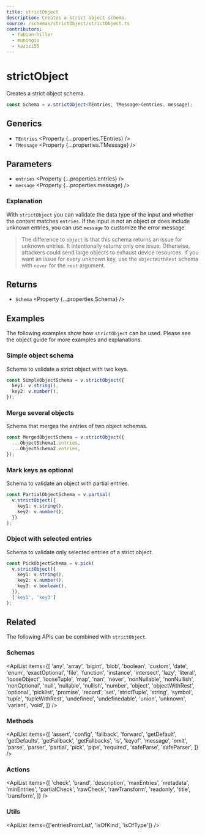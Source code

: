 ```yaml
---
title: strictObject
description: Creates a strict object schema.
source: /schemas/strictObject/strictObject.ts
contributors:
  - fabian-hiller
  - muningis
  - kazizi55
---
```



# strictObject

Creates a strict object schema.

```ts
const Schema = v.strictObject<TEntries, TMessage>(entries, message);
```

## Generics

- `TEntries` <Property {...properties.TEntries} />
- `TMessage` <Property {...properties.TMessage} />

## Parameters

- `entries` <Property {...properties.entries} />
- `message` <Property {...properties.message} />

### Explanation

With `strictObject` you can validate the data type of the input and whether the content matches `entries`. If the input is not an object or does include unknown entries, you can use `message` to customize the error message.

> The difference to <Link href="../object/">`object`</Link> is that this schema returns an issue for unknown entries. It intentionally returns only one issue. Otherwise, attackers could send large objects to exhaust device resources. If you want an issue for every unknown key, use the <Link href="../objectWithRest/">`objectWithRest`</Link> schema with <Link href="../never/">`never`</Link> for the `rest` argument.

## Returns

- `Schema` <Property {...properties.Schema} />

## Examples

The following examples show how `strictObject` can be used. Please see the <Link href="/guides/objects/">object guide</Link> for more examples and explanations.

### Simple object schema

Schema to validate a strict object with two keys.

```ts
const SimpleObjectSchema = v.strictObject({
  key1: v.string(),
  key2: v.number(),
});
```

### Merge several objects

Schema that merges the entries of two object schemas.

```ts
const MergedObjectSchema = v.strictObject({
  ...ObjectSchema1.entries,
  ...ObjectSchema2.entries,
});
```

### Mark keys as optional

Schema to validate an object with partial entries.

```ts
const PartialObjectSchema = v.partial(
  v.strictObject({
    key1: v.string(),
    key2: v.number(),
  })
);
```

### Object with selected entries

Schema to validate only selected entries of a strict object.

```ts
const PickObjectSchema = v.pick(
  v.strictObject({
    key1: v.string(),
    key2: v.number(),
    key3: v.boolean(),
  }),
  ['key1', 'key3']
);
```

## Related

The following APIs can be combined with `strictObject`.

### Schemas

<ApiList
  items={[
    'any',
    'array',
    'bigint',
    'blob',
    'boolean',
    'custom',
    'date',
    'enum',
    'exactOptional',
    'file',
    'function',
    'instance',
    'intersect',
    'lazy',
    'literal',
    'looseObject',
    'looseTuple',
    'map',
    'nan',
    'never',
    'nonNullable',
    'nonNullish',
    'nonOptional',
    'null',
    'nullable',
    'nullish',
    'number',
    'object',
    'objectWithRest',
    'optional',
    'picklist',
    'promise',
    'record',
    'set',
    'strictTuple',
    'string',
    'symbol',
    'tuple',
    'tupleWithRest',
    'undefined',
    'undefinedable',
    'union',
    'unknown',
    'variant',
    'void',
  ]}
/>

### Methods

<ApiList
  items={[
    'assert',
    'config',
    'fallback',
    'forward',
    'getDefault',
    'getDefaults',
    'getFallback',
    'getFallbacks',
    'is',
    'keyof',
    'message',
    'omit',
    'parse',
    'parser',
    'partial',
    'pick',
    'pipe',
    'required',
    'safeParse',
    'safeParser',
  ]}
/>

### Actions

<ApiList
  items={[
    'check',
    'brand',
    'description',
    'maxEntries',
    'metadata',
    'minEntries',
    'partialCheck',
    'rawCheck',
    'rawTransform',
    'readonly',
    'title',
    'transform',
  ]}
/>

### Utils

<ApiList items={['entriesFromList', 'isOfKind', 'isOfType']} />
